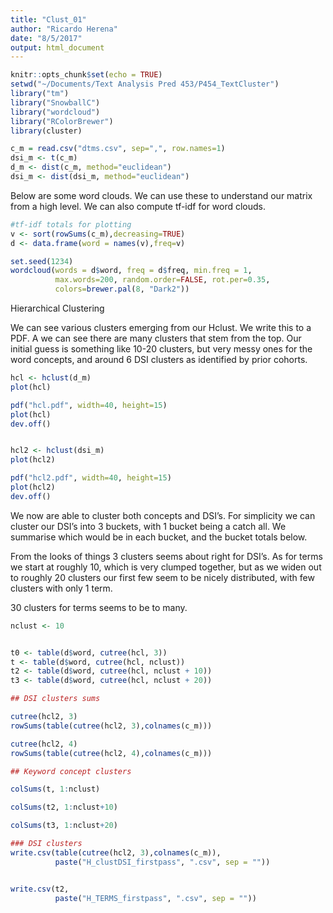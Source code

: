 ```yaml
---
title: "Clust_01"
author: "Ricardo Herena"
date: "8/5/2017"
output: html_document
---
```


```r
knitr::opts_chunk$set(echo = TRUE)
setwd("~/Documents/Text Analysis Pred 453/P454_TextCluster")
library("tm")
library("SnowballC")
library("wordcloud")
library("RColorBrewer")
library(cluster)
```


```r

c_m = read.csv("dtms.csv", sep=",", row.names=1)
dsi_m <- t(c_m)
d_m <- dist(c_m, method="euclidean")
dsi_m <- dist(dsi_m, method="euclidean")

```

Below are some word clouds. We can use these to understand our matrix from a high level. We can also compute tf-idf for word clouds. 

```r

#tf-idf totals for plotting
v <- sort(rowSums(c_m),decreasing=TRUE)
d <- data.frame(word = names(v),freq=v)

set.seed(1234)
wordcloud(words = d$word, freq = d$freq, min.freq = 1,
          max.words=200, random.order=FALSE, rot.per=0.35, 
          colors=brewer.pal(8, "Dark2"))


```

Hierarchical Clustering

We can see various clusters emerging from our Hclust. We write this to a PDF. A we can see there are many clusters that stem from the top. Our initial guess is something like 10-20 clusters, but very messy ones for the word concepts, and around 6 DSI clusters as identified by prior cohorts.

```r

hcl <- hclust(d_m)
plot(hcl)

pdf("hcl.pdf", width=40, height=15)
plot(hcl)
dev.off()


hcl2 <- hclust(dsi_m)
plot(hcl2)

pdf("hcl2.pdf", width=40, height=15)
plot(hcl2)
dev.off()

```

We now are able to cluster both concepts and DSI's. For simplicity we can cluster our DSI's into 3 buckets, with 1 bucket being a catch all. We summarise which would be in each bucket, and the bucket totals below. 

From the looks of things 3 clusters seems about right for DSI's. As for terms we start at roughly 10, which is very clumped together, but as we widen out to roughly 20 clusters our first few seem to be nicely distributed, with few clusters with only 1 term. 

30 clusters for terms seems to be to many. 



```r

nclust <- 10


t0 <- table(d$word, cutree(hcl, 3))
t <- table(d$word, cutree(hcl, nclust))
t2 <- table(d$word, cutree(hcl, nclust + 10))
t3 <- table(d$word, cutree(hcl, nclust + 20))

## DSI clusters sums

cutree(hcl2, 3)
rowSums(table(cutree(hcl2, 3),colnames(c_m)))

cutree(hcl2, 4)
rowSums(table(cutree(hcl2, 4),colnames(c_m)))

## Keyword concept clusters 

colSums(t, 1:nclust)

colSums(t2, 1:nclust+10)

colSums(t3, 1:nclust+20)

### DSI clusters
write.csv(table(cutree(hcl2, 3),colnames(c_m)),
          paste("H_clustDSI_firstpass", ".csv", sep = ""))


write.csv(t2,
          paste("H_TERMS_firstpass", ".csv", sep = ""))


```








